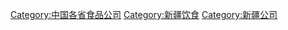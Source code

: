 [[Category:中国各省食品公司|Category:中国各省食品公司]]
[[Category:新疆饮食|Category:新疆饮食]]
[[Category:新疆公司|Category:新疆公司]]